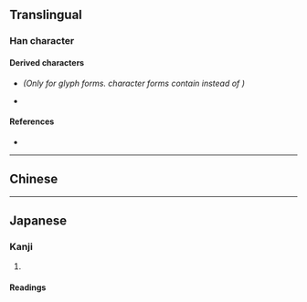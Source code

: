 {{also|臥}}
{{character info/new}}
==Translingual==

===Han character===
{{Han char|rn=25|rad=卜|as=06|sn=8|four=|canj=SLY|ids=⿰臣卜(GHTJ)}}

====Derived characters====
* {{l|mul|[[䖙]], [[䭆]], [[𠥸]]}} ''(Only for {{w|zh:規範漢字|mainland China}} glyph forms. {{w|zh:國字標準字體|Taiwan standardized}} character forms contain {{l|mul|[[臥]]}} instead of {{l|mul|[[卧]]}})''
* {{l|mul|[[𢛶]], [[𦣰]], [[𬛦]], [[𬛩]]}}

====References====
* {{Han ref|kx=0158.221|dkj=02808|dj=1450.080|hdz=42801.020|uh=5367|ud=21351}}

----

==Chinese==
{{zh-see|臥}}

----

==Japanese==

===Kanji===
{{ja-kanji|grade=|rs=卜06}}

# {{defn|lang=ja|sort=卜06}}

====Readings====
{{ja-readings
|on=が
|kun=ふ-す
}}